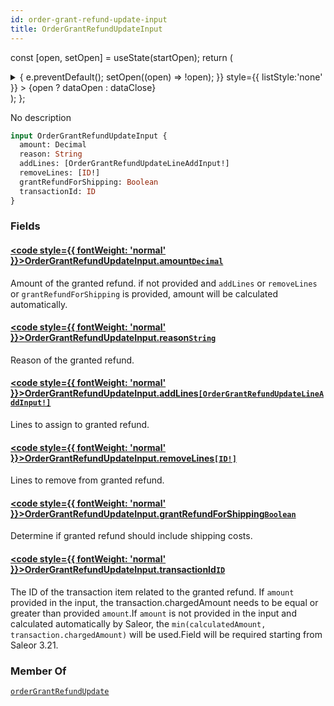 ```yaml
---
id: order-grant-refund-update-input
title: OrderGrantRefundUpdateInput
---
```






const [open, setOpen] = useState(startOpen);
return (
<details {...(open ? { open: true } : {})} className="details" style={{ border:'none', boxShadow:'none', background:'var(--ifm-background-color)' }}>
<summary
onClick={(e) => {
e.preventDefault();
setOpen((open) => !open);
}}
style={{ listStyle:'none' }} >
{open ? dataOpen : dataClose}
</summary>
{open && children}
</details>
);
};

No description

```graphql
input OrderGrantRefundUpdateInput {
  amount: Decimal
  reason: String
  addLines: [OrderGrantRefundUpdateLineAddInput!]
  removeLines: [ID!]
  grantRefundForShipping: Boolean
  transactionId: ID
}
```

### Fields

#### [<code style={{ fontWeight: 'normal' }}>OrderGrantRefundUpdateInput.<b>amount</b></code>](#)<Bullet />[`Decimal`](../../../api-reference/miscellaneous/scalars/decimal.mdx) <Badge class="badge badge--secondary" text="scalar"/> <Badge class="badge badge--secondary" text="miscellaneous"/>

Amount of the granted refund. if not provided and `addLines` or `removeLines` or `grantRefundForShipping` is provided, amount will be calculated automatically.

#### [<code style={{ fontWeight: 'normal' }}>OrderGrantRefundUpdateInput.<b>reason</b></code>](#)<Bullet />[`String`](../../../api-reference/miscellaneous/scalars/string.mdx) <Badge class="badge badge--secondary" text="scalar"/> <Badge class="badge badge--secondary" text="miscellaneous"/>

Reason of the granted refund.

#### [<code style={{ fontWeight: 'normal' }}>OrderGrantRefundUpdateInput.<b>addLines</b></code>](#)<Bullet />[`[OrderGrantRefundUpdateLineAddInput!]`](../../../api-reference/orders/inputs/order-grant-refund-update-line-add-input.mdx) <Badge class="badge badge--secondary" text="list"/> <Badge class="badge badge--secondary" text="input"/> <Badge class="badge badge--secondary" text="orders"/>

Lines to assign to granted refund.

#### [<code style={{ fontWeight: 'normal' }}>OrderGrantRefundUpdateInput.<b>removeLines</b></code>](#)<Bullet />[`[ID!]`](../../../api-reference/miscellaneous/scalars/id.mdx) <Badge class="badge badge--secondary" text="list"/> <Badge class="badge badge--secondary" text="scalar"/> <Badge class="badge badge--secondary" text="miscellaneous"/>

Lines to remove from granted refund.

#### [<code style={{ fontWeight: 'normal' }}>OrderGrantRefundUpdateInput.<b>grantRefundForShipping</b></code>](#)<Bullet />[`Boolean`](../../../api-reference/miscellaneous/scalars/boolean.mdx) <Badge class="badge badge--secondary" text="scalar"/> <Badge class="badge badge--secondary" text="miscellaneous"/>

Determine if granted refund should include shipping costs.

#### [<code style={{ fontWeight: 'normal' }}>OrderGrantRefundUpdateInput.<b>transactionId</b></code>](#)<Bullet />[`ID`](../../../api-reference/miscellaneous/scalars/id.mdx) <Badge class="badge badge--secondary" text="scalar"/> <Badge class="badge badge--secondary" text="miscellaneous"/>

The ID of the transaction item related to the granted refund. If `amount` provided in the input, the transaction.chargedAmount needs to be equal or greater than provided `amount`.If `amount` is not provided in the input and calculated automatically by Saleor, the `min(calculatedAmount, transaction.chargedAmount)` will be used.Field will be required starting from Saleor 3.21.


<Badge text="Added in Saleor 3.20" class="badge badge--secondary margin-bottom--sm" />


<FeaturePreview />

### Member Of

[`orderGrantRefundUpdate`](../../../api-reference/orders/mutations/order-grant-refund-update.mdx) <Badge class="badge badge--secondary" text="mutation"/>

